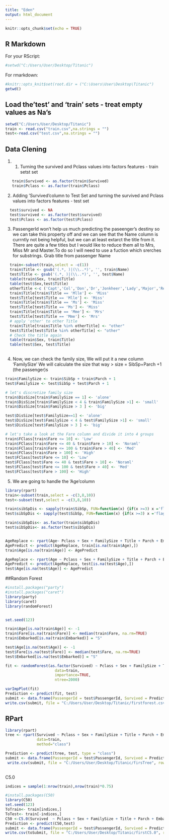 ---
title: "Eden"
output: html_document
---

```{r setup, include=FALSE}
knitr::opts_chunk$set(echo = TRUE)
```

## R Markdown


For your RScript:
```{r}
#setwd("C:/Users/User/Desktop/Titanic")
```


For rmarkdown:
```{r setup}
#knitr::opts_knit$set(root.dir = ("C:\Users\User\Desktop\Titanic")
getwd()

```



## Load the'test' and 'train' sets - treat empty values as Na's 

```{r}
setwd("C:/Users/User/Desktop/Titanic")
train <- read.csv("train.csv",na.strings = "")
test<-read.csv("test.csv",na.strings = "")
```

##  Data Clening

1. 1. Turning the survived and Pclass values into factors features - train setst set

```{r}
   train$Survived <- as.factor(train$Survived)
   train$Pclass <- as.factor(train$Pclass)
```

2. Adding 'Survived'column to Test Set and turning the survived and Pclass values into factors features - test set
```{r}
  test$survived <- NA 
  test$survived <- as.factor(test$survived)
  test$Pclass <- as.factor(test$Pclass)

```

3. PassengerId won't help us much predicting the paseenger's destiny so we can take this property off and  we can see that the Name column is currntly not being helpful, but we can at least extarct 
the title from it. 
There are quite a few titles but I would like to reduce them all to Mrs, Miss Mr and Master.To do so I will need to use a fuction which srerches for substrings. Grab title from passenger Name

```{r}

  train<-subset(train,select = -c(1))
  train$Title <- gsub('(.*, )|(\\..*)', '', train$Name)
  test$Title <- gsub('(.*, )|(\\..*)', '', test$Name)
  table(train$Sex, train$Title)
  table(test$Sex,test$Title)
  otherTitle <-c ('Capt','Col','Don','Dr','Jonkheer','Lady','Major','Rev','Sir','the Countess','Dona','Dr')
  train$Title[train$Title == 'Mlle'] <- 'Miss'
  test$Title[test$Title == 'Mlle'] <- 'Miss'
  train$Title[train$Title == 'Ms'] <- 'Miss'
  test$Title[test$Title == 'Ms'] <- 'Miss'
  train$Title[train$Title == 'Mme'] <- 'Mrs'
  test$Title[test$Title == 'Mme'] <- 'Mrs'
  # apply 'other' to other Title 
  train$Title[train$Title %in% otherTitle] <- "other"
  test$Title[test$Title %in% otherTitle] <- "other"
  # Check the title again
  table(train$Sex, train$Title)
  table(test$Sex, test$Title)
 

```
4. Now, we can check the family size, We will put it a new column 'FamilySize'
We will calculate the size that way > size = SibSp+Parch +1 (the passenger)s

```{r}
train$FamilySize <- train$SibSp + train$Parch + 1
test$FamilySize <- test$SibSp + test$Parch + 1

# let's discretize family size
train$DisSize[train$FamilySize == 1] <- 'alone'
train$DisSize[train$FamilySize < 4 & train$FamilySize >1] <- 'small'
train$DisSize[train$FamilySize > 3 ] <- 'big'

test$DisSize[test$FamilySize==1] <- 'alone'
test$DisSize[test$FamilySize < 4 & test$FamilySize >1] <- 'small'
test$DisSize[test$FamilySize > 3 ] <- 'big'

# let's take a look at the Fare column and divide it into 4 groups 
train$FClass[train$Fare <= 10] <- 'Low'
train$FClass[train$Fare <= 40 & train$Fare > 10] <- 'Noraml'
train$FClass[train$Fare <= 100 & train$Fare > 40] <- 'Med'
train$FClass[train$Fare > 100] <- 'High'
test$FClass[test$Fare <= 10] <- 'Low'
test$FClass[test$Fare <= 40 & test$Fare > 10] <- 'Noraml'
test$FClass[test$Fare <= 100 & test$Fare > 40] <- 'Med'
test$FClass[test$Fare > 100] <- 'High'

```

5. We are going to handle the 'Age'column 

```{r}
library(rpart)
train<-subset(train,select = -c(3,8,10))
test<-subset(test,select = -c(3,8,10))

train$sibSpDis <- sapply(train$SibSp, FUN=function(x) {if(x >=3) x ='flag' else x=x})
test$sibSpDis <- sapply(test$SibSp, FUN=function(x) {if(x >=3) x ='flag' else x=x})

train$sibSpDis<- as.factor(train$sibSpDis)
test$sibSpDis<- as.factor(test$sibSpDis)


AgeReplace <- rpart(Age~ Pclass + Sex + FamilySize + Title + Parch + Embarked + DisSize + FClass + sibSpDis, data=train[!is.na(train$Age),],method="anova")
AgePredict <- predict(AgeReplace, train[is.na(train$Age),])
train$Age[is.na(train$Age)] <- AgePredict

AgeReplace <- rpart(Age ~ Pclass + Sex + FamilySize + Title + Parch + Embarked + DisSize + FClass + sibSpDis, data=test[!is.na(test$Age),],method="anova")
AgePredict <- predict(AgeReplace, test[is.na(test$Age),])
test$Age[is.na(test$Age)] <- AgePredict

```


##Random Forest 


```{r}
#install.packages("party")
#install.packages("caret")
library(party)
library(caret)
library(randomForest)


set.seed(123)

train$Age[is.na(train$Age)] <- -1
train$Fare[is.na(train$Fare)] <- median(train$Fare, na.rm=TRUE)
train$Embarked[is.na(train$Embarked)] = "S"

test$Age[is.na(test$Age)] <- -1
test$Fare[is.na(test$Fare)] <- median(test$Fare, na.rm=TRUE)
test$Embarked[is.na(test$Embarked)] = "S"

fit <- randomForest(as.factor(Survived) ~ Pclass + Sex + FamilySize + Title + Parch + Embarked + DisSize + FClass + sibSpDis,
                      data=train, 
                      importance=TRUE, 
                      ntree=2000)

varImpPlot(fit)
Prediction <- predict(fit, test)
submit <- data.frame(PassengerId = test$PassengerId, Survived = Prediction)
write.csv(submit, file = "C:/Users/User/Desktop/Titanic/firstforest.csv", row.names = FALSE)
```

## RPart

```{r}
library(rpart)
tree <- rpart(Survived ~ Pclass + Sex + FamilySize + Title + Parch + Embarked + DisSize + FClass + sibSpDis,
              data=train,
              method="class")

Prediction <- predict(tree, test, type = "class")
submit <- data.frame(PassengerId = test$PassengerId, Survived = Prediction)
 write.csv(submit, file = "C:/Users/User/Desktop/Titanic/firsTree", row.names = FALSE)
 
```

C5.0

```{r}
indices = sample(1:nrow(train),nrow(train)*0.75)

#install.packages(C50)
library(C50)
set.seed(123)
ToTrain<- train[indices,]
ToTest<- train[-indices,]
C50 <-C5.0(Survived  ~ Pclass + Sex + FamilySize + Title + Parch + Embarked + DisSize + FClass + sibSpDis , data=train)
Prediction <- predict(C50,test)
submit <- data.frame(PassengerId = test$PassengerId, Survived = Prediction)
write.csv(toSubmit, file = "C:/Users/User/Desktop/Titanic/firstC5.0", row.names = FALSE)


```



